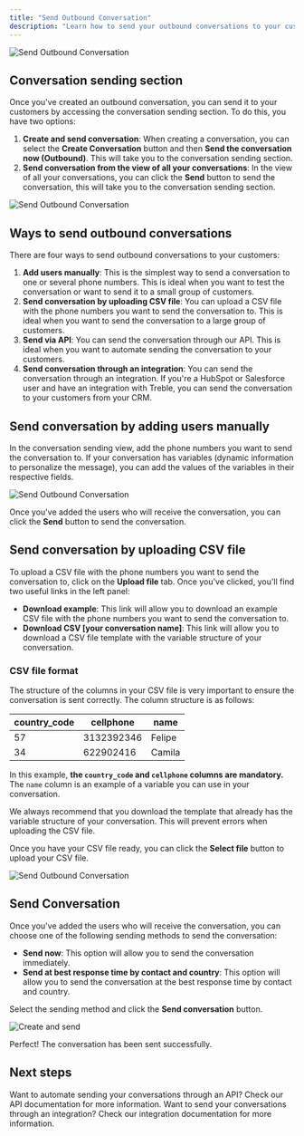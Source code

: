 ```yaml
---
title: "Send Outbound Conversation"
description: "Learn how to send your outbound conversations to your customers and the different ways to do it."
---
```


<img src="/images/send-convo-section.png" alt="Send Outbound Conversation" />

## Conversation sending section

Once you've created an outbound conversation, you can send it to your customers by accessing the conversation sending section. To do this, you have two options:

1. **Create and send conversation**: When creating a conversation, you can select the **Create Conversation** button and then **Send the conversation now (Outbound)**. This will take you to the conversation sending section.
2. **Send conversation from the view of all your conversations**: In the view of all your conversations, you can click the **Send** button to send the conversation, this will take you to the conversation sending section.

<img src="/images/click-send.gif" alt="Send Outbound Conversation" />

## Ways to send outbound conversations

There are four ways to send outbound conversations to your customers:

1. **Add users manually**: This is the simplest way to send a conversation to one or several phone numbers. This is ideal when you want to test the conversation or want to send it to a small group of customers.
2. **Send conversation by uploading CSV file**: You can upload a CSV file with the phone numbers you want to send the conversation to. This is ideal when you want to send the conversation to a large group of customers.
3. **Send via API**: You can send the conversation through our API. This is ideal when you want to automate sending the conversation to your customers.
4. **Send conversation through an integration**: You can send the conversation through an integration. If you're a HubSpot or Salesforce user and have an integration with Treble, you can send the conversation to your customers from your CRM.

## Send conversation by adding users manually

In the conversation sending view, add the phone numbers you want to send the conversation to. If your conversation has variables (dynamic information to personalize the message), you can add the values of the variables in their respective fields.

<img src="/images/add-users.gif" alt="Send Outbound Conversation" />

Once you've added the users who will receive the conversation, you can click the **Send** button to send the conversation.

## Send conversation by uploading CSV file

To upload a CSV file with the phone numbers you want to send the conversation to, click on the **Upload file** tab. Once you've clicked, you'll find two useful links in the left panel:

- **Download example**: This link will allow you to download an example CSV file with the phone numbers you want to send the conversation to.
- **Download CSV [your conversation name]**: This link will allow you to download a CSV file template with the variable structure of your conversation.

### CSV file format

The structure of the columns in your CSV file is very important to ensure the conversation is sent correctly. The column structure is as follows:

| country\_code | cellphone  | name   |
| ------------- | ---------- | ------ |
| 57            | 3132392346 | Felipe |
| 34            | 622902416  | Camila |

In this example, **the `country_code` and `cellphone` columns are mandatory.** The `name` column is an example of a variable you can use in your conversation.

We always recommend that you download the template that already has the variable structure of your conversation. This will prevent errors when uploading the CSV file.

Once you have your CSV file ready, you can click the **Select file** button to upload your CSV file.

<img src="/images/upload-csv.gif" alt="Send Outbound Conversation" />

## Send Conversation

Once you've added the users who will receive the conversation, you can choose one of the following sending methods to send the conversation:

- **Send now**: This option will allow you to send the conversation immediately.
- **Send at best response time by contact and country**: This option will allow you to send the conversation at the best response time by contact and country.

Select the sending method and click the **Send conversation** button.

<img src="/images/send.gif" alt="Create and send" />

<Check>Perfect! The conversation has been sent successfully.</Check>

<div class="hr"></div>

## Next steps

<CardGroup cols={3}>
    <Card 
        title="Deploy conversation via API" 
        icon="code"
        href="https://treble.notion.site/Treble-API-Documentation-b0a726d95018471f88e30a13db6f87b4?pvs=4"
    >
        Want to automate sending your conversations through an API? Check our API documentation for more information.
    </Card>
    <Card 
        title="Send conversation via integration" 
        icon="code"
        href="/en/docs/integrations/welcome"
    >
        Want to send your conversations through an integration? Check our integration documentation for more information.
    </Card>
</CardGroup> 